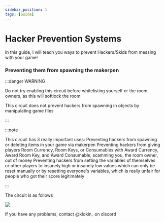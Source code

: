 ```yaml
---
sidebar_position: 1
tags: [Guide]
---
```


# Hacker Prevention Systems

In this guide, I will teach you ways to prevent Hackers/Skids from messing with your game!

### Preventing them from spawning the makerpen

:::danger WARNING

Do not try enabling this circuit before whitelisting yourself or the room owners, as this will softlock the room

This circuit does not prevent hackers from spawning in objects by manipulating game files

:::

:::note 

This circuit has 3 really important uses:
  Preventing hackers from spawning or deleting items in your game via makerpen
  Preventing hackers from giving players Room Currency, Room Keys, or Consumables with Award Currency, Award Room Key, and Award     Consumable, scamming you, the room owner, out of money
  Preventing hackers from setting the variables of themselves or other players to insanely high or insanely low values which can only be reset manually or by resetting everyone's variables, which is really unfair for people who got their score legitimately

:::

The circuit is as follows

![](https://cdn.discordapp.com/attachments/1099480080318726244/1099480080662675486/image.png?ex=6550111e&is=653d9c1e&hm=5ea4b784ce37e08b763ec919443a2ea1b21a639253e6cb7ba28995115960ddd3&)

If you have any problems, contact @klokin_ on discord
